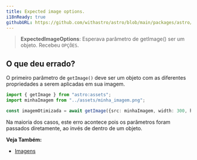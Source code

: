 ```yaml
---
title: Expected image options.
i18nReady: true
githubURL: https://github.com/withastro/astro/blob/main/packages/astro/src/core/errors/errors-data.ts
---
```


> **ExpectedImageOptions**: Esperava parâmetro de getImage() ser um objeto. Recebeu `OPÇÕES`.

## O que deu errado?

O primeiro parâmetro de `getImage()` deve ser um objeto com as diferentes propriedades a serem aplicadas em sua imagem.

```ts
import { getImage } from "astro:assets";
import minhaImagem from "../assets/minha_imagem.png";

const imagemOtimizada = await getImage({src: minhaImagem, width: 300, height: 300});
```

Na maioria dos casos, este erro acontece pois os parâmetros foram passados diretamente, ao invés de dentro de um objeto.

**Veja Também:**
-  [Imagens](/pt-br/guides/images/)
